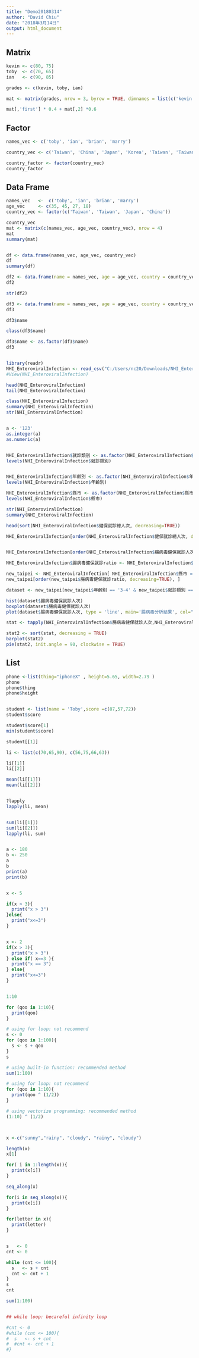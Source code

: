 ---
title: "Demo20180314"
author: "David Chiu"
date: "2018年3月14日"
output: html_document
---

## Matrix
```{r}
kevin <- c(80, 75)
toby  <- c(70, 65)
ian   <- c(90, 85)

grades <- c(kevin, toby, ian)

mat <- matrix(grades, nrow = 3, byrow = TRUE, dimnames = list(c('kevin', 'toby', 'ian'), c('first', 'second')))

mat[,'first'] * 0.4 + mat[,2] *0.6
```

## Factor
```{r}
names_vec <- c('toby', 'ian', 'brian', 'marry')

country_vec <- c('Taiwan', 'China', 'Japan', 'Korea', 'Taiwan', 'Taiwan', 'Japan')

country_factor <- factor(country_vec)
country_factor

```

## Data Frame
```{r}

names_vec   <-  c('toby', 'ian', 'brian', 'marry')
age_vec     <- c(35, 45, 27, 18)
country_vec <- factor(c('Taiwan', 'Taiwan', 'Japan', 'China'))

country_vec
mat <- matrix(c(names_vec, age_vec, country_vec), nrow = 4)
mat
summary(mat)


df <- data.frame(names_vec, age_vec, country_vec)
df
summary(df)

df2 <- data.frame(name = names_vec, age = age_vec, country = country_vec)
df2

str(df2)

df3 <- data.frame(name = names_vec, age = age_vec, country = country_vec, stringsAsFactors = FALSE)
df3

df3$name

class(df3$name)

df3$name <- as.factor(df3$name)
df3


library(readr)
NHI_EnteroviralInfection <- read_csv("C:/Users/nc20/Downloads/NHI_EnteroviralInfection.csv")
#View(NHI_EnteroviralInfection)

head(NHI_EnteroviralInfection)
tail(NHI_EnteroviralInfection)

class(NHI_EnteroviralInfection)
summary(NHI_EnteroviralInfection)
str(NHI_EnteroviralInfection)


a <- '123'
as.integer(a)
as.numeric(a)


NHI_EnteroviralInfection$就診類別 <- as.factor(NHI_EnteroviralInfection$就診類別)
levels(NHI_EnteroviralInfection$就診類別)


NHI_EnteroviralInfection$年齡別 <- as.factor(NHI_EnteroviralInfection$年齡別)
levels(NHI_EnteroviralInfection$年齡別)

NHI_EnteroviralInfection$縣市 <- as.factor(NHI_EnteroviralInfection$縣市)
levels(NHI_EnteroviralInfection$縣市)

str(NHI_EnteroviralInfection)
summary(NHI_EnteroviralInfection)

head(sort(NHI_EnteroviralInfection$健保就診總人次, decreasing=TRUE))

NHI_EnteroviralInfection[order(NHI_EnteroviralInfection$健保就診總人次, decreasing=TRUE), ]


NHI_EnteroviralInfection[order(NHI_EnteroviralInfection$腸病毒健保就診人次, decreasing=TRUE), ]

NHI_EnteroviralInfection$腸病毒健保就診ratio <- NHI_EnteroviralInfection$腸病毒健保就診人次 / NHI_EnteroviralInfection$健保就診總人次

new_taipei <- NHI_EnteroviralInfection[ NHI_EnteroviralInfection$縣市 == '新北市', ]
new_taipei[order(new_taipei$腸病毒健保就診ratio, decreasing=TRUE), ]

dataset <- new_taipei[new_taipei$年齡別 == '3-4' & new_taipei$就診類別 == '住院', c('年','週', '腸病毒健保就診人次') ]

hist(dataset$腸病毒健保就診人次)
boxplot(dataset$腸病毒健保就診人次)
plot(dataset$腸病毒健保就診人次, type = 'line', main='腸病毒分析結果', col="red")

stat <- tapply(NHI_EnteroviralInfection$腸病毒健保就診人次,NHI_EnteroviralInfection$縣市, sum)

stat2 <- sort(stat, decreasing = TRUE)
barplot(stat2)
pie(stat2, init.angle = 90, clockwise = TRUE)

```

## List
```{r}
phone <-list(thing="iphoneX" , height=5.65, width=2.79 )
phone
phone$thing
phone$height


student <- list(name = 'Toby',score =c(87,57,72))
student$score

student$score[1]
min(student$score)

student[[1]]

li <- list(c(70,65,90), c(56,75,66,63))

li[[1]]
li[[2]]

mean(li[[1]])
mean(li[[2]])


?lapply
lapply(li, mean)


sum(li[[1]])
sum(li[[2]])
lapply(li, sum)


a <- 180
b <- 250
a
b
print(a)
print(b)


x <- 5

if(x > 3){
  print("x > 3")
}else{
  print("x<=3")
}


x <- 2
if(x > 3){
  print("x > 3")
} else if( x==3 ){
  print("x == 3")
} else{
  print("x<=3")
}


1:10

for (qoo in 1:10){
  print(qoo)
}

# using for loop: not recommend  
s <- 0
for (qoo in 1:100){
  s <- s + qoo
}
s

# using built-in function: recommended method
sum(1:100)

# using for loop: not recommend  
for (qoo in 1:10){
  print(qoo ^ (1/2))
}

# using vectorize programming: recommended method
(1:10) ^ (1/2)



x <-c("sunny","rainy", "cloudy", "rainy", "cloudy")

length(x)
x[1]

for( i in 1:length(x)){
  print(x[i])
}

seq_along(x)

for(i in seq_along(x)){
  print(x[i])
}

for(letter in x){
  print(letter)
}


s   <- 0 
cnt <- 0

while (cnt <= 100){
  s   <- s + cnt 
  cnt <- cnt + 1
}
s
cnt

sum(1:100)


## while loop: becareful infinity loop

#cnt <- 0
#while (cnt <= 100){
#  s   <- s + cnt 
#  #cnt <- cnt + 1
#}

```

